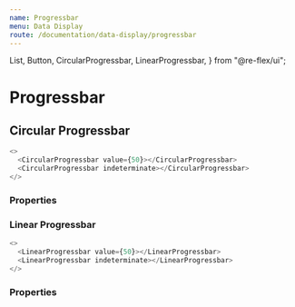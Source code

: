 ```yaml
---
name: Progressbar
menu: Data Display
route: /documentation/data-display/progressbar
---
```


  List,
  Button,
  CircularProgressbar,
  LinearProgressbar,
} from "@re-flex/ui";

# Progressbar

## Circular Progressbar

```js live=true
<>
  <CircularProgressbar value={50}></CircularProgressbar>
  <CircularProgressbar indeterminate></CircularProgressbar>
</>
```

### Properties

<Props of={CircularProgressbar} />

### Linear Progressbar

```js live=true
<>
  <LinearProgressbar value={50}></LinearProgressbar>
  <LinearProgressbar indeterminate></LinearProgressbar>
</>
```

### Properties

<Props of={LinearProgressbar} />
